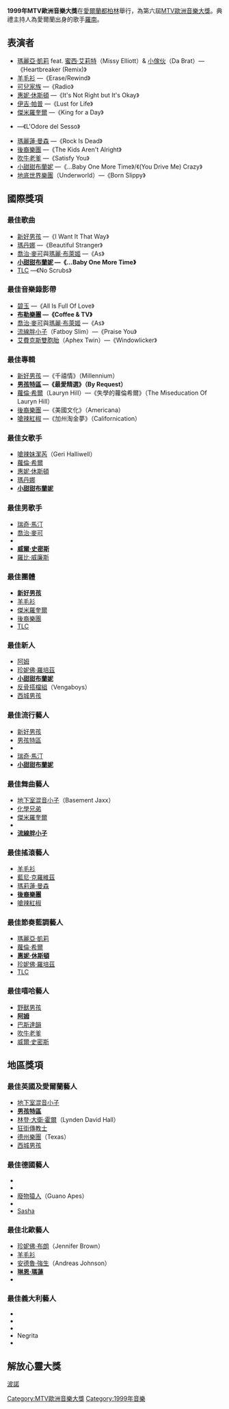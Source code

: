 '''1999年MTV歐洲音樂大獎'''在[[愛爾蘭|愛爾蘭]][[都柏林|都柏林]]舉行，為第六屆[[MTV歐洲音樂大獎|MTV歐洲音樂大獎]]。典禮主持人為愛爾蘭出身的歌手[[羅南·基廷|羅南]]。

==表演者==
*[[瑪麗亞·凱莉|瑪麗亞·凱莉]] feat. [[蜜西·艾莉特|蜜西·艾莉特]]（Missy Elliott）& [[小傢伙|小傢伙]]（Da Brat）—《Heartbreaker (Remix)》
*[[羊毛衫乐队|羊毛衫]] —《Erase/Rewind》
*[[可兒家族|可兒家族]] —《Radio》
*[[惠妮·休斯頓|惠妮·休斯頓]] —《It's Not Right but It's Okay》
*[[伊吉·帕普|伊吉·帕普]] —《Lust for Life》
*[[傑米羅奎爾|傑米羅奎爾]] —《King for a Day》
*{{tsl|en|Luciano Ligabue|Luciano Ligabue}} —《L'Odore del Sesso》
*[[瑪麗蓮·曼森|瑪麗蓮·曼森]] —《Rock Is Dead》
*[[後裔樂團|後裔樂團]] —《The Kids Aren't Alright》
*[[吹牛老爹|吹牛老爹]] —《Satisfy You》
*[[小甜甜布蘭妮|小甜甜布蘭妮]] —《...Baby One More Time》/《(You Drive Me) Crazy》
*[[地底世界樂團|地底世界樂團]]（Underworld）—《Born Slippy》

==國際獎項==
===最佳歌曲===
* [[新好男孩|新好男孩]] —《I Want It That Way》
* [[瑪丹娜|瑪丹娜]] —《Beautiful Stranger》
* [[喬治·麥可|喬治·麥可]]與[[瑪麗·布萊姬|瑪麗·布萊姬]] —《As》
* '''[[小甜甜布蘭妮|小甜甜布蘭妮]] —《...Baby One More Time》'''
* [[TLC|TLC]] —《No Scrubs》

===最佳音樂錄影帶===
* [[碧玉_(歌手)|碧玉]] —《All Is Full Of Love》
* '''[[布勒樂團|布勒樂團]] —《Coffee & TV》'''
* [[喬治·麥可|喬治·麥可]]與[[瑪麗·布萊姬|瑪麗·布萊姬]] —《As》
* [[流線胖小子|流線胖小子]]（Fatboy Slim）—《Praise You》
* [[Aphex_Twin|艾費克斯雙胞胎]]（Aphex Twin）—《Windowlicker》

===最佳專輯===
* [[新好男孩|新好男孩]] —《千禧情》（Millennium）
* '''[[男孩特區|男孩特區]] —《最愛精選》（By Request）'''
* [[蘿倫·希爾|蘿倫·希爾]]（Lauryn Hill）—《失學的蘿倫希爾》（The Miseducation Of Lauryn Hill）
* [[後裔樂團|後裔樂團]] —《美國文化》（Americana）
* [[嗆辣紅椒|嗆辣紅椒]] —《加州淘金夢》（Californication）

===最佳女歌手===
* [[潔芮·哈利維爾|嗆辣妹潔芮]]（Geri Halliwell）
* [[蘿倫·希爾|蘿倫·希爾]]
* [[惠妮·休斯頓|惠妮·休斯頓]]
* [[瑪丹娜|瑪丹娜]]
* '''[[小甜甜布蘭妮|小甜甜布蘭妮]]'''

===最佳男歌手===
* [[瑞奇·馬汀|瑞奇·馬汀]]
* [[喬治·麥可|喬治·麥可]]
* {{tsl|en|Sascha Schmitz|Sascha Schmitz}}
* '''[[威爾·史密斯|威爾·史密斯]]'''
* [[羅比·威廉斯|羅比·威廉斯]]

===最佳團體===
* '''[[新好男孩|新好男孩]]'''
* [[羊毛衫乐队|羊毛衫]]
* [[傑米羅奎爾|傑米羅奎爾]]
* [[後裔樂團|後裔樂團]]
* [[TLC|TLC]]

===最佳新人===
* [[阿姆|阿姆]]
* [[珍妮佛·羅培茲|珍妮佛·羅培茲]]
* '''[[小甜甜布蘭妮|小甜甜布蘭妮]]'''
* [[反骨搭檔組|反骨搭檔組]]（Vengaboys）
* [[西城男孩|西城男孩]]

===最佳流行藝人===
* [[新好男孩|新好男孩]]
* [[男孩特區|男孩特區]]
* {{tsl|en|5ive|Five (樂曲)|Five}}
* [[瑞奇·馬汀|瑞奇·馬汀]]
* '''[[小甜甜布蘭妮|小甜甜布蘭妮]]'''

===最佳舞曲藝人===
* [[地下室混音小子|地下室混音小子]]（Basement Jaxx）
* [[化學兄弟|化學兄弟]]
* [[傑米羅奎爾|傑米羅奎爾]]
* {{tsl|en|Mr. Oizo|Mr. Oizo}}
* '''[[流線胖小子|流線胖小子]]'''

===最佳搖滾藝人===
* [[羊毛衫乐队|羊毛衫]]
* [[藍尼·克羅維茲|藍尼·克羅維茲]]
* [[瑪莉蓮·曼森|瑪莉蓮·曼森]]
* '''[[後裔樂團|後裔樂團]]'''
* [[嗆辣紅椒|嗆辣紅椒]]

===最佳節奏藍調藝人===
* [[瑪麗亞·凱莉|瑪麗亞·凱莉]]
* [[蘿倫·希爾|蘿倫·希爾]]
* '''[[惠妮·休斯頓|惠妮·休斯頓]]'''
* [[珍妮佛·羅培茲|珍妮佛·羅培茲]]
* [[TLC|TLC]]

===最佳嘻哈藝人===
* [[野獸男孩|野獸男孩]]
* '''[[阿姆|阿姆]]'''
* [[巴斯達韻|巴斯達韻]]
* [[吹牛老爹|吹牛老爹]]
* [[威爾·史密斯|威爾·史密斯]]

==地區獎項==
===最佳英國及愛爾蘭藝人===
*[[地下室混音小子|地下室混音小子]]
*'''[[男孩特區|男孩特區]]'''
*[[林登·大衛·霍爾|林登·大衛·霍爾]]（Lynden David Hall）
*[[狂街傳教士|狂街傳教士]]
*[[德州樂團|德州樂團]]（Texas）
*[[西城男孩|西城男孩]]

===最佳德國藝人===
* {{tsl|en|Absolute Beginner|Absolute Beginner}}
* {{tsl|en|Freundeskreis|Freundeskreis}}
* [[廢物猿人|廢物猿人]]（Guano Apes）
* '''{{tsl|en|Xavier Naidoo|Xavier Naidoo}}'''
* [[Sasha|Sasha]]

===最佳北歐藝人===
*[[珍妮佛·布朗|珍妮佛·布朗]]（Jennifer Brown）
*[[羊毛衫乐队|羊毛衫]]
*[[安德魯·強生|安德魯·強生]]（Andreas Johnson）
*'''[[琳恩·瑪蓮|琳恩·瑪蓮]]'''
*{{tsl|en|Petter Askergren|Petter Askergren}}

===最佳義大利藝人===
* {{tsl|en|Alex Britti|Alex Britti}}
* '''{{tsl|en|Elio e le Storie Tese|Elio e le Storie Tese}}'''
* {{tsl|en|Jovanotti|Jovanotti}}
* Negrita
* {{tsl|en|Vasco Rossi|瓦斯科·羅西 }}

==解放心靈大獎==
[[波諾|波諾]]

{{MTV Europe Music Awards}}

[[Category:MTV歐洲音樂大獎|Category:MTV歐洲音樂大獎]]
[[Category:1999年音樂|Category:1999年音樂]]